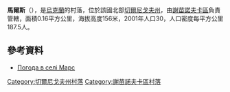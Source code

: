 {{coord|52|9|34|N|32|44|13|E|scale:100000|display=title}}

'''馬爾斯'''（{{lang-uk|Марс}}），是[[烏克蘭|烏克蘭]]的村落，位於該國北部[[切爾尼戈夫州|切爾尼戈夫州]]，由[[謝苗諾夫卡區|謝苗諾夫卡區]]負責管轄，面積0.16平方公里，海拔高度156米，2001年人口30，人口密度每平方公里187.5人。

==參考資料==
* [http://weather.in.ua/ua/chernigovskaja/15140 Погода в селі Марс]

[[Category:切爾尼戈夫州村落|Category:切爾尼戈夫州村落]]
[[Category:謝苗諾夫卡區村落|Category:謝苗諾夫卡區村落]]


{{Chernihiv-geo-stub}}